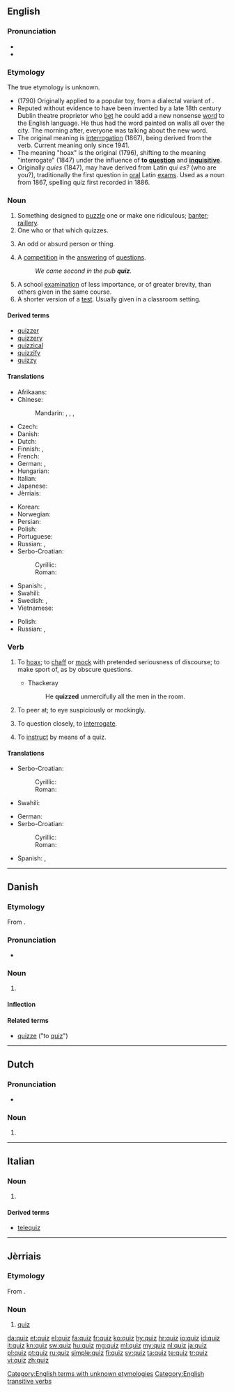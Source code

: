 {{also|Quiz}}
==English==
{{wikipedia}}

===Pronunciation===
* {{IPA|/kwɪz/}}
* {{rhymes|ɪz}}

===Etymology===
The true etymology is unknown.
{{rel-top|proposed etymologies:}}
* (1790) Originally applied to a popular toy, from a dialectal variant of {{term|whiz|lang=en}}.
* Reputed without evidence to have been invented by a late 18th century Dublin theatre proprietor who [[bet]] he could add a new nonsense [[word]] to the English language. He thus had the word painted on walls all over the city. The morning after, everyone was talking about the new word.
* The original meaning is [[interrogation]] (1867), being derived from the verb. Current meaning only since 1941.
* The meaning "hoax" is the original (1796), shifting to the meaning "interrogate" (1847) under the influence of '''to [[question]]''' and '''[[inquisitive]]'''.
* Originally ''quies'' (1847), may have derived from Latin ''qui es?'' (who are you?), traditionally the first question in [[oral]] Latin [[exam]]s. Used as a noun from 1867, spelling quiz first recorded in 1886.
{{rel-bottom}}

===Noun===
{{en-noun|quizzes}}

# Something designed to [[puzzle]] one or make one ridiculous; [[banter]]; [[raillery]].
# One who or that which quizzes.
# {{context|dated|lang=en}} An odd or absurd person or thing.
#: {{rfquotek|Smart}}
#: {{rfquotek|Thackeray}}
# A [[competition]] in the [[answer]]ing of [[question]]s.
#: ''We came second in the pub '''quiz'''.''
# A school [[examination]] of less importance, or of greater brevity, than others given in the same course.
# A shorter version of a [[test]].  Usually given in a classroom setting.

====Derived terms====
* [[quizzer]]
* [[quizzery]]
* [[quizzical]]
* [[quizzify]]
* [[quizzy]]

====Translations====
{{trans-top|competition in the answering of questions}}
* Afrikaans: {{t|af|vasvrawedstryd}}
* Chinese:
*: Mandarin: {{t|cmn|測驗|sc=Hani}}, {{t+|cmn|测验|tr=cèyàn|sc=Hani}}, {{t+|cmn|競猜|sc=Hani}}, {{t|cmn|竞猜|tr=jìngcāi|sc=Hani}}
* Czech: {{t|cs|kvíz|m}}
* Danish: {{t+|da|quiz|c}}
* Dutch: {{t+|nl|quiz}}
* Finnish: {{t|fi|tietovisa}}, {{t|fi|tietokilpailu}}
* French: {{t+|fr|quiz|m}}
* German: {{t+|de|Quiz|n}}, {{t|de|Ratespiel|n}}
* Hungarian: {{t+|hu|kvíz}}
* Italian: {{t+|it|quiz|m}}
* Japanese: {{t|ja|クイズ|tr=kuizu}}
* Jèrriais: {{t|roa-jer|quiz|m}}
{{trans-mid}}
* Korean: {{t+|ko|퀴즈|tr=kwijeu|sc=Hang}}
* Norwegian: {{t|no|quiz}}
* Persian: {{t|fa|کوئیز|tr=kuiz|sc=fa-Arab}}
* Polish: {{t|pl|turniej|m}}
* Portuguese: {{t+|pt|quiz|m}}
* Russian: {{t+|ru|викторина|f|tr=viktorína|sc=Cyrl}}, {{t|ru|квиз|m|tr=kviz|sc=Cyrl}}
* Serbo-Croatian:
*: Cyrillic: {{t|sh|квиз|m|sc=Cyrl}}
*: Roman: {{t|sh|kviz|m}}
* Spanish: {{t+|es|prueba|f}}, {{t|es|quiz|m}}
* Swahili: {{t+|sw|chemsha bongo}}
* Swedish: {{t|sv|frågesport|c}}, {{t|sv|frågespel|n}}
* Vietnamese: {{t+|vi|thi}}<!--put this on the Vietnamese page: (meaning [[Test#Noun|test]])-->
{{trans-bottom}}

{{trans-top|a school examination of less importance}}
* Polish: {{t+|pl|kartkówka|f}}
* Russian: {{qualifier|коро́ткий}} {{t+|ru|тест|m|tr=tɛst|sc=Cyrl}}, {{t|ru|контрольная работа|f|tr=kontrólʹnaja rabóta|sc=Cyrl}}
{{trans-mid}}
{{trans-bottom}}

===Verb===
{{en-verb|quiz|z|es}}

# {{context|transitive|archaic|lang=en}} To [[hoax]]; to [[chaff]] or [[mock]] with pretended seriousness of discourse; to make sport of, as by obscure questions.
#* Thackeray
#*: He '''quizzed''' unmercifully all the men in the room.
# {{context|transitive|archaic|lang=en}} To peer at; to eye suspiciously or mockingly.
# {{context|transitive|lang=en}} To question closely, to [[interrogate]].
# {{cx|transitive|lang=en}} To [[instruct]] by means of a quiz.

====Translations====
{{trans-top|hoax}}
* Serbo-Croatian:
*: Cyrillic: {{t|sh|шалити се}}
*: Roman: {{t|sh|šaliti se}}
{{trans-mid}}
* Swahili: {{t+|sw|chemsha bongo}}
{{trans-bottom}}

{{trans-top|interrogate}}
* German: {{t+|de|ausfragen}}
* Serbo-Croatian:
*: Cyrillic: {{t|sh|испитивати}}
*: Roman: {{t|sh|ispitivati}}
{{trans-mid}}
* Spanish: {{t+|es|probar}}, {{t+|es|examinar}}
{{trans-bottom}}

[[Category:English terms with unknown etymologies]]
[[Category:English transitive verbs]]

----

==Danish==

===Etymology===
From {{etyl|en|da}} {{term|quiz|lang=en}}.

===Pronunciation===
* {{IPA|/kvis/|[kʰvis]|lang=da}}

===Noun===
{{da-noun|stem=quizz|en|er}}

# {{l|en|quiz}} {{gloss|competition in the answering of questions}}

====Inflection====
{{da-noun-infl|stem=quizz|en|er|4=quiz'}}

====Related terms====
* [[quizze]] ("to [[quiz#English|quiz]]")

----

==Dutch==

===Pronunciation===
* {{audio|Nl-quiz.ogg|Audio|lang=nl}}

===Noun===
{{nl-noun|m|-en|quizje}}

# {{l|en|quiz}}

----

==Italian==

===Noun===
{{head|it|noun|g=m|invariable}}

# {{l|en|quiz}}

====Derived terms====
* [[telequiz]]

----

==Jèrriais==

===Etymology===
From {{etyl|en|roa-jer}} {{term|quiz|lang=en}}.

===Noun===
{{roa-jer-noun|m}}

# [[#English|quiz]]

[[da:quiz]]
[[et:quiz]]
[[el:quiz]]
[[fa:quiz]]
[[fr:quiz]]
[[ko:quiz]]
[[hy:quiz]]
[[hr:quiz]]
[[io:quiz]]
[[id:quiz]]
[[it:quiz]]
[[kn:quiz]]
[[sw:quiz]]
[[hu:quiz]]
[[mg:quiz]]
[[ml:quiz]]
[[my:quiz]]
[[nl:quiz]]
[[ja:quiz]]
[[pl:quiz]]
[[pt:quiz]]
[[ru:quiz]]
[[simple:quiz]]
[[fi:quiz]]
[[sv:quiz]]
[[ta:quiz]]
[[te:quiz]]
[[tr:quiz]]
[[vi:quiz]]
[[zh:quiz]]